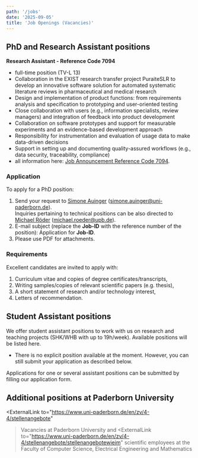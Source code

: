 ```yaml
---
path: '/jobs'
date: '2025-09-05'
title: 'Job Openings (Vacancies)'
---
```


## PhD and Research Assistant positions

**Research Assistant - Reference Code 7094**
- full-time position (TV-L 13)
- Collaboration in the EXIST research transfer project PuraiteSLR to develop an innovative software solution for automated systematic literature reviews in pharmaceutical and medical research
- Design and implementation of product functions: from requirements analysis and specification to prototyping and user-oriented testing 
- Close collaboration with users (e.g., information specialists, review managers) and integration of feedback into product development 
- Collaboration on software prototypes and support for measurable experiments and an evidence-based development approach
- Responsibility for instrumentation and evaluation of usage data to make data-driven decisions 
- Support in setting up and documenting quality-assured workflows (e.g., data security, traceability, compliance)
- all information here: [Job Announcement Reference Code 7094](https://www.uni-paderborn.de/fileadmin/zv/4-4/stellenangebote/Kennziffer7094.pdf).

### Application

To apply for a PhD position:

1. Send your request to [Simone Auinger](/SimoneAuinger) (<a href="mailto:simone.auinger@uni-paderborn.de">simone.auinger@uni-paderborn.de</a>).  
   Inquiries pertaining to technical positions can be also directed to [Michael Röder](/MichaelRoeder) (<a href="mailto:michael.roeder@upb.de">michael.roeder@upb.de</a>).
2. E-mail subject (replace the __Job-ID__ with the reference number of the position): Application for __Job-ID__.
3. Please use PDF for attachments.


### Requirements

Excellent candidates are invited to apply with:

1. Curriculum vitae and copies of degree certificates/transcripts,
2. Writing samples/copies of relevant scientific papers (e.g. thesis),
3. A short statement of research and/or technology interest,
4. Letters of recommendation.


## Student Assistant positions

We offer student assistant positions to work with us on research and teaching projects (SHK/WHB with up to 19h/week). Available positions will be listed here.

* There is no explicit position available at the moment. However, you can still submit your application as described below.


Applications for one or several assistant positions can be submitted by filling our <ExternalLink to="https://umfragen.uni-paderborn.de/index.php/143257">application form</ExternalLink>.

## Additional positions at Paderborn University

<ExternalLink
     to="https://www.uni-paderborn.de/en/zv/4-4/stellenangebote"
   >Vacancies at Paderborn University</ExternalLink> and <ExternalLink
     to="https://www.uni-paderborn.de/en/zv/4-4/stellenangebote/stellenangebotewieim"
   >scientific employees at the Faculty of Computer Science, Electrical Engineering and Mathematics</ExternalLink>
